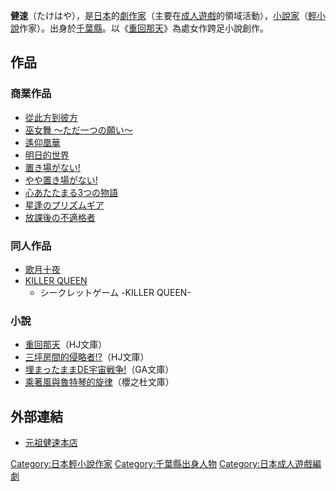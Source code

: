 {{expand|time=2011-07-09T23:20:11+00:00}}
'''健速'''（たけはや{{bd||}}），是[[日本|日本]]的[[劇作家|劇作家]]（主要在[[成人遊戲|成人遊戲]]的領域活動），[[小說家|小說家]]（[[輕小說|輕小說]]作家）。出身於[[千葉縣|千葉縣]]。以《[[重回那天|重回那天]]》為處女作跨足小說創作。

==作品==
===商業作品===
*[[從此方到彼方|從此方到彼方]]
*[[巫女舞_〜ただ一つの願い〜|巫女舞 〜ただ一つの願い〜]]
*[[遙仰凰華|遙仰凰華]]
*[[明日的世界|明日的世界]]
*[[置き場がない!|置き場がない!]]
*[[やや置き場がない!|やや置き場がない!]]
*[[心あたたまる3つの物語|心あたたまる3つの物語]]
*[[星逢のプリズムギア|星逢のプリズムギア]]
*[[放課後の不適格者|放課後の不適格者]]

=== 同人作品 ===
* [[歌月十夜|歌月十夜]]
* [[KILLER_QUEEN_(遊戲)|KILLER QUEEN]]
** シークレットゲーム -KILLER QUEEN-

===小說===
*[[重回那天|重回那天]]（HJ文庫）
*[[三坪房間的侵略者!?|三坪房間的侵略者!?]]（HJ文庫）
*[[埋まったままDE宇宙戦争!|埋まったままDE宇宙戦争!]]（GA文庫）
*[[乘著風與魯特琴的旋律|乘著風與魯特琴的旋律]]（櫻之杜文庫）

==外部連結==
* [http://takehaya.info/index.htm 元祖健速本店] {{Wayback|url=http://takehaya.info/index.htm |date=20190910084938 }}

[[Category:日本輕小說作家|Category:日本輕小說作家]]
[[Category:千葉縣出身人物|Category:千葉縣出身人物]]
[[Category:日本成人遊戲編劇|Category:日本成人遊戲編劇]]